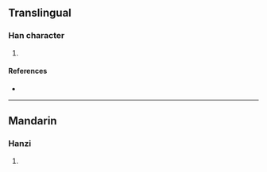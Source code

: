 {{character info/new}}
==Translingual==

===Han character===
{{Han char|rn=96|rad=玉|as=04|sn=8|four=17140|canj=MGBY|ids=⿰𤣩丹}}

# {{defn|Han|sort=玉04}}

====References====
* {{Han ref|kx=0728.180|dkj=20876|hdz=21104.170|uh=73AC|ud=29612|bh=CD6C|bd=52588}}

----

==Mandarin==

===Hanzi===
{{cmn-hanzi|pin=[[dǎn]] ([[dan3]])|wg=tan<sup>3</sup>}}

# {{defn|lang=cmn|sort=玉04}}